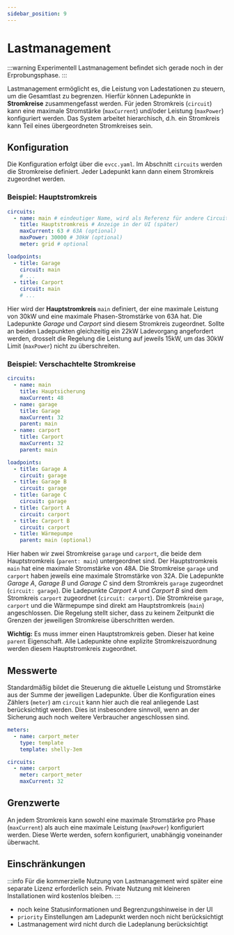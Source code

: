 ```yaml
---
sidebar_position: 9
---
```


# Lastmanagement

:::warning Experimentell
Lastmanagement befindet sich gerade noch in der Erprobungsphase.
:::

Lastmanagement ermöglicht es, die Leistung von Ladestationen zu steuern, um die Gesamtlast zu begrenzen.
Hierfür können Ladepunkte in **Stromkreise** zusammengefasst werden.
Für jeden Stromkreis (`circuit`) kann eine maximale Stromstärke (`maxCurrent`) und/oder Leistung (`maxPower`) konfiguriert werden.
Das System arbeitet hierarchisch, d.h. ein Stromkreis kann Teil eines übergeordneten Stromkreises sein.

## Konfiguration

Die Konfiguration erfolgt über die `evcc.yaml`.
Im Abschnitt `circuits` werden die Stromkreise definiert.
Jeder Ladepunkt kann dann einem Stromkreis zugeordnet werden.

### Beispiel: Hauptstromkreis

```yaml
circuits:
  - name: main # eindeutiger Name, wird als Referenz für andere Circuits verwendet
    title: Hauptstromkreis # Anzeige in der UI (später)
    maxCurrent: 63 # 63A (optional)
    maxPower: 30000 # 30kW (optional)
    meter: grid # optional

loadpoints:
  - title: Garage
    circuit: main
    # ...
  - title: Carport
    circuit: main
    # ...
```

Hier wird der **Hauptstromkreis** `main` definiert, der eine maximale Leistung von 30kW und eine maximale Phasen-Stromstärke von 63A hat.
Die Ladepunkte _Garage_ und _Carport_ sind diesem Stromkreis zugeordnet.
Sollte an beiden Ladepunkten gleichzeitig ein 22kW Ladevorgang angefordert werden, drosselt die Regelung die Leistung auf jeweils 15kW, um das 30kW Limit (`maxPower`) nicht zu überschreiten.

### Beispiel: Verschachtelte Stromkreise

```yaml
circuits:
  - name: main
    title: Hauptsicherung
    maxCurrent: 48
  - name: garage
    title: Garage
    maxCurrent: 32
    parent: main
  - name: carport
    title: Carport
    maxCurrent: 32
    parent: main

loadpoints:
  - title: Garage A
    circuit: garage
  - title: Garage B
    circuit: garage
  - title: Garage C
    circuit: garage
  - title: Carport A
    circuit: carport
  - title: Carport B
    circuit: carport
  - title: Wärmepumpe
    parent: main (optional)
```

Hier haben wir zwei Stromkreise `garage` und `carport`, die beide dem Hauptstromkreis (`parent: main`) untergeordnet sind.
Der Hauptstromkreis `main` hat eine maximale Stromstärke von 48A.
Die Stromkreise `garage` und `carport` haben jeweils eine maximale Stromstärke von 32A.
Die Ladepunkte _Garage A_, _Garage B_ und _Garage C_ sind dem Stromkreis `garage` zugeordnet (`circuit: garage`).
Die Ladepunkte _Carport A_ und _Carport B_ sind dem Stromkreis `carport` zugeordnet (`circuit: carport`).
Die Stromkreise `garage`, `carport` und die Wärmepumpe sind direkt am Hauptstromkreis (`main`) angeschlossen.
Die Regelung stellt sicher, dass zu keinem Zeitpunkt die Grenzen der jeweiligen Stromkreise überschritten werden.

**Wichtig:** Es muss immer einen Hauptstromkreis geben.
Dieser hat keine `parent` Eigenschaft.
Alle Ladepunkte ohne explizite Stromkreiszuordnung werden diesem Hauptstromkreis zugeordnet.

## Messwerte

Standardmäßig bildet die Steuerung die aktuelle Leistung und Stromstärke aus der Summe der jeweiligen Ladepunkte.
Über die Konfiguration eines Zählers (`meter`) am `circuit` kann hier auch die real anliegende Last berücksichtigt werden.
Dies ist insbesondere sinnvoll, wenn an der Sicherung auch noch weitere Verbraucher angeschlossen sind.

```yaml
meters:
  - name: carport_meter
    type: template
    template: shelly-3em

circuits:
  - name: carport
    meter: carport_meter
    maxCurrent: 32
```

## Grenzwerte

An jedem Stromkreis kann sowohl eine maximale Stromstärke pro Phase (`maxCurrent`) als auch eine maximale Leistung (`maxPower`) konfiguriert werden.
Diese Werte werden, sofern konfiguriert, unabhängig voneinander überwacht.

## Einschränkungen

:::info
Für die kommerzielle Nutzung von Lastmanagement wird später eine separate Lizenz erforderlich sein.
Private Nutzung mit kleineren Installationen wird kostenlos bleiben.
:::

- noch keine Statusinformationen und Begrenzungshinweise in der UI
- `priority` Einstellungen am Ladepunkt werden noch nicht berücksichtigt
- Lastmanagement wird nicht durch die Ladeplanung berücksichtigt
